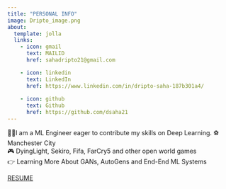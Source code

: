 ```yaml
---
title: "PERSONAL INFO"
image: Dripto_image.png
about:
  template: jolla
  links:
    - icon: gmail
      text: MAILID
      href: sahadripto21@gmail.com

    - icon: linkedin
      text: LinkedIn
      href: https://www.linkedin.com/in/dripto-saha-187b301a4/
    
    - icon: github
      text: Github
      href: https://github.com/dsaha21
---
```


🧑‍💻I am a ML Engineer eager to contribute my skills on Deep Learning. 
⚽ Manchester City  
🎮 DyingLight, Sekiro, Fifa, FarCry5 and other open world games  
👉 Learning More About GANs, AutoGens and End-End ML Systems

[RESUME](https://drive.google.com/file/d/1smKwYuMtOEzyYKtMg4o4kzXyUVi5Hmwb/view?usp=sharing)

